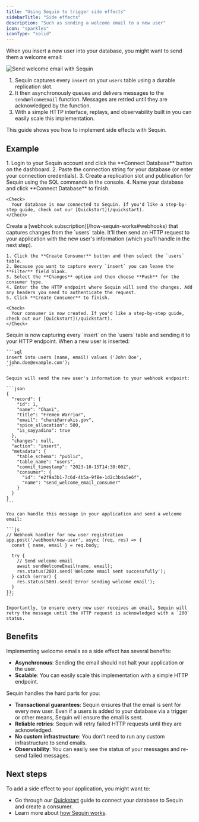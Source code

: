 ```yaml
---
title: "Using Sequin to trigger side effects"
sidebarTitle: "Side effects"
description: "Such as sending a welcome email to a new user"
icon: "sparkles"
iconType: "solid"
---
```


When you insert a new user into your database, you might want to send them a welcome email:

<Frame>
  <img src="/images/use-cases/side-effects/send-with-sequin.svg" alt="Send welcome email with Sequin" />
</Frame>

1. Sequin captures every `insert` on your `users` table using a durable replication slot.
2. It then asynchronously queues and delivers messages to the `sendWelcomeEmail` function. Messages are retried until they are acknowledged by the function.
3. With a simple HTTP interface, replays, and observability built in you can easily scale this implementation.

This guide shows you how to implement side effects with Sequin.

## Example

<Steps titleSize="h3">
  <Step title="Connect your database to Sequin" icon="database">
    1. Login to your Sequin account and click the **Connect Database** button on the dashboard.
    2.  Paste the connection string for your database (or enter your connection credentials).
    3. Create a replication slot and publication for Sequin using the SQL commands in the console.
    4.  Name your database and click **Connect Database** to finish.

    <Check>
      Your database is now connected to Sequin. If you'd like a step-by-step guide, check out our [Quickstart](/quickstart).
    </Check>

  </Step>
  <Step title="Create a consumer to capture `inserts` on the `users` table" icon="signal-stream">
       Create a [webhook subscription](/how-sequin-works#webhooks) that captures changes from the `users` table. It'll then send an HTTP request to your application with the new user's information (which you'll handle in the next step).

    1. Click the **Create Consumer** button and then select the `users` table.
    2. Because you want to capture every `insert` you can leave the **Filter** field blank.
    3. Select the **Changes** option and then choose **Push** for the consumer type.
    4. Enter the the HTTP endpoint where Sequin will send the changes. Add any headers you need to authenticate the request.
    5. Click **Create Consumer** to finish.

    <Check>
      Your consumer is now created. If you'd like a step-by-step guide, check out our [Quickstart](/quickstart).
    </Check>

  </Step>
  <Step title="Handle messages in your application" icon="code">
    Sequin is now capturing every `insert` on the `users` table and sending it to your HTTP endpoint. When a new user is inserted:

    ```sql
    insert into users (name, email) values ('John Doe', 'john.doe@example.com');
    ```

    Sequin will send the new user's information to your webhook endpoint:

    ```json
    {
      "record": {
        "id": 1,
        "name": "Chani",
        "title": "Fremen Warrior",
        "email": "chani@arrakis.gov",
        "spice_allocation": 500,
        "is_sayyadina": true
      },
      "changes": null,
      "action": "insert",
      "metadata": {
        "table_schema": "public",
        "table_name": "users",
        "commit_timestamp": "2023-10-15T14:30:00Z",
        "consumer": {
          "id": "e2f9a3b1-7c6d-4b5a-9f8e-1d2c3b4a5e6f",
          "name": "send_welcome_email_consumer"
        }
      }
    }
    ```

    You can handle this message in your application and send a welcome email:

    ```js
    // Webhook handler for new user registration
    app.post('/webhook/new-user', async (req, res) => {
      const { name, email } = req.body;

      try {
        // Send welcome email
        await sendWelcomeEmail(name, email);
        res.status(200).send('Welcome email sent successfully');
      } catch (error) {
        res.status(500).send('Error sending welcome email');
      }
    });
    ```

    Importantly, to ensure every new user receives an email, Sequin will retry the message until the HTTP request is acknowledged with a `200` status.
  </Step>
</Steps>

## Benefits

Implementing welcome emails as a side effect has several benefits:

* **Asynchronous**: Sending the email should not halt your application or the user.
* **Scalable**: You can easily scale this implementation with a simple HTTP endpoint.

Sequin handles the hard parts for you:

* **Transactional guarantees**: Sequin ensures that the email is sent for every new user. Even if a users is added to your database via a trigger or other means, Sequin will ensure the email is sent.
* **Reliable retries**: Sequin will retry failed HTTP requests until they are acknowledged.
* **No custom infrastructure**: You don't need to run any custom infrastructure to send emails.
* **Observability**: You can easily see the status of your messages and re-send failed messages.

## Next steps

To add a side effect to your application, you might want to:

* Go through our [Quickstart](/quickstart) guide to connect your database to Sequin and create a consumer.
* Learn more about [how Sequin works](/how-sequin-works).
